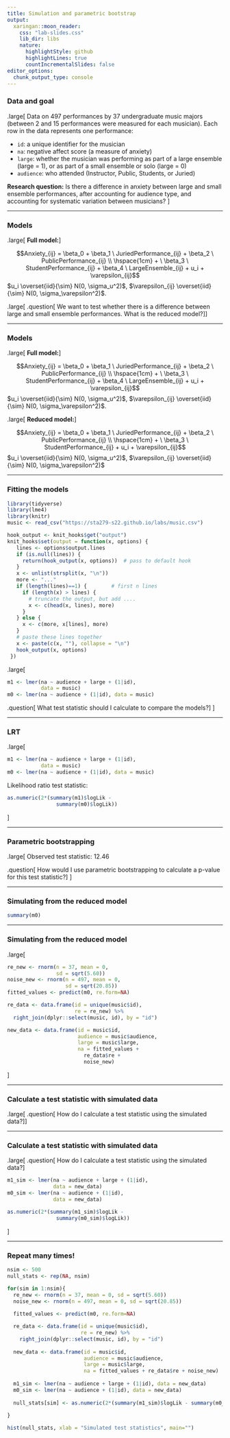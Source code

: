 ```yaml
---
title: Simulation and parametric bootstrap
output:
  xaringan::moon_reader:
    css: "lab-slides.css"
    lib_dir: libs
    nature:
      highlightStyle: github
      highlightLines: true
      countIncrementalSlides: false
editor_options: 
  chunk_output_type: console
---
```


### Data and goal

.large[
Data on 497 performances by 37 undergraduate music majors (between 2 and 15 performances were measured for each musician). Each row in the data represents one performance:

* `id`: a unique identifier for the musician
* `na`: negative affect score (a measure of anxiety)
* `large`: whether the musician was performing as part of a large ensemble (large = 1), or as part of a small ensemble or solo (large = 0)
* `audience`: who attended (Instructor, Public, Students, or Juried)

**Research question:** Is there a difference in anxiety between large and small ensemble performances, after accounting for audience type, and accounting for systematic variation between musicians?
]

---

### Models

.large[
**Full model:**
]

$$Anxiety_{ij} = \beta_0 + \beta_1 \ JuriedPerformance_{ij} + \beta_2 \ PublicPerformance_{ij} \\ \hspace{1cm} + \ \beta_3 \ StudentPerformance_{ij}  + \beta_4 \ LargeEnsemble_{ij} + u_i + \varepsilon_{ij}$$
$u_i \overset{iid}{\sim} N(0, \sigma_u^2)$, $\varepsilon_{ij} \overset{iid}{\sim} N(0, \sigma_\varepsilon^2)$.

.large[
.question[
We want to test whether there is a difference between large and small ensemble performances. What is the reduced model?
]
]

---

### Models

.large[
**Full model:**
]

$$Anxiety_{ij} = \beta_0 + \beta_1 \ JuriedPerformance_{ij} + \beta_2 \ PublicPerformance_{ij} \\ \hspace{1cm} + \ \beta_3 \ StudentPerformance_{ij}  + \beta_4 \ LargeEnsemble_{ij} + u_i + \varepsilon_{ij}$$
$u_i \overset{iid}{\sim} N(0, \sigma_u^2)$, $\varepsilon_{ij} \overset{iid}{\sim} N(0, \sigma_\varepsilon^2)$.

.large[
**Reduced model:**
]

$$Anxiety_{ij} = \beta_0 + \beta_1 \ JuriedPerformance_{ij} + \beta_2 \ PublicPerformance_{ij} \\ \hspace{1cm} + \ \beta_3 \ StudentPerformance_{ij} + u_i + \varepsilon_{ij}$$
$u_i \overset{iid}{\sim} N(0, \sigma_u^2)$, $\varepsilon_{ij} \overset{iid}{\sim} N(0, \sigma_\varepsilon^2)$

---

### Fitting the models

```r
library(tidyverse)
library(lme4)
library(knitr)
music <- read_csv("https://sta279-s22.github.io/labs/music.csv")

hook_output <- knit_hooks$get("output")
knit_hooks$set(output = function(x, options) {
   lines <- options$output.lines
   if (is.null(lines)) {
     return(hook_output(x, options))  # pass to default hook
   }
   x <- unlist(strsplit(x, "\n"))
   more <- "..."
   if (length(lines)==1) {        # first n lines
     if (length(x) > lines) {
       # truncate the output, but add ....
       x <- c(head(x, lines), more)
     }
   } else {
     x <- c(more, x[lines], more)
   }
   # paste these lines together
   x <- paste(c(x, ""), collapse = "\n")
   hook_output(x, options)
 })
```

.large[
```r
m1 <- lmer(na ~ audience + large + (1|id), 
           data = music)
m0 <- lmer(na ~ audience + (1|id), data = music)
```

.question[
What test statistic should I calculate to compare the models?
]
]

---

### LRT

.large[
```r
m1 <- lmer(na ~ audience + large + (1|id), 
           data = music)
m0 <- lmer(na ~ audience + (1|id), data = music)
```

Likelihood ratio test statistic:

```r
as.numeric(2*(summary(m1)$logLik - 
                summary(m0)$logLik))
```
]

---

### Parametric bootstrapping

.large[
Observed test statistic: 12.46

.question[
How would I use parametric bootstrapping to calculate a p-value for this test statistic?
]
]

---

### Simulating from the reduced model

```r
summary(m0)
```

---

### Simulating from the reduced model

.large[
```r
re_new <- rnorm(n = 37, mean = 0, 
                sd = sqrt(5.60))
noise_new <- rnorm(n = 497, mean = 0, 
                   sd = sqrt(20.85))
fitted_values <- predict(m0, re.form=NA)

re_data <- data.frame(id = unique(music$id),
                      re = re_new) %>%
  right_join(dplyr::select(music, id), by = "id")

new_data <- data.frame(id = music$id,
                       audience = music$audience,
                       large = music$large,
                       na = fitted_values + 
                         re_data$re + 
                         noise_new)
```
]

---

### Calculate a test statistic with simulated data

.large[
.question[
How do I calculate a test statistic using the simulated data?
]
]

---

### Calculate a test statistic with simulated data

.large[
.question[
How do I calculate a test statistic using the simulated data?
]

```r
m1_sim <- lmer(na ~ audience + large + (1|id), 
               data = new_data)
m0_sim <- lmer(na ~ audience + (1|id), 
               data = new_data)

as.numeric(2*(summary(m1_sim)$logLik - 
                summary(m0_sim)$logLik))
```
]

---

### Repeat many times!

```r
nsim <- 500
null_stats <- rep(NA, nsim)

for(sim in 1:nsim){
  re_new <- rnorm(n = 37, mean = 0, sd = sqrt(5.60))
  noise_new <- rnorm(n = 497, mean = 0, sd = sqrt(20.85))
  
  fitted_values <- predict(m0, re.form=NA)

  re_data <- data.frame(id = unique(music$id),
                        re = re_new) %>%
    right_join(dplyr::select(music, id), by = "id")
  
  new_data <- data.frame(id = music$id,
                         audience = music$audience,
                         large = music$large,
                         na = fitted_values + re_data$re + noise_new)
  
  m1_sim <- lmer(na ~ audience + large + (1|id), data = new_data)
  m0_sim <- lmer(na ~ audience + (1|id), data = new_data)
  
  null_stats[sim] <- as.numeric(2*(summary(m1_sim)$logLik - summary(m0_sim)$logLik))
  
}
```

```r
hist(null_stats, xlab = "Simulated test statistics", main="")
```
